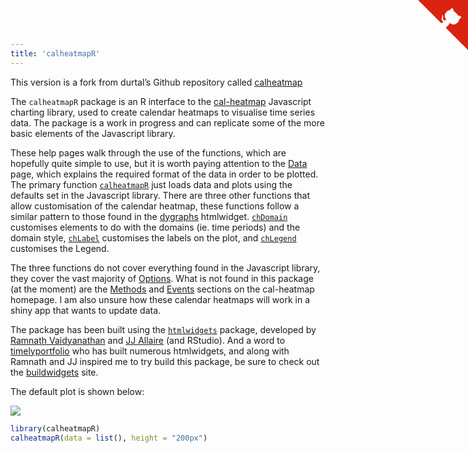 ```yaml
---
title: 'calheatmapR'
---
```


This version is a fork from durtal's Github repository called [calheatmap](http://durtal.github.io/calheatmapR/)

The `calheatmapR` package is an R interface to the [cal-heatmap](https://kamisama.github.io/cal-heatmap/) Javascript charting library, used to create calendar heatmaps to visualise time series data.  The package is a work in progress and can replicate some of the more basic elements of the Javascript library.

These help pages walk through the use of the functions, which are hopefully quite simple to use, but it is worth paying attention to the [Data](data.html) page, which explains the required format of the data in order to be plotted.  The primary function [`calheatmapR`](calheatmapR.html) just loads data and plots using the defaults set in the Javascript library.  There are three other functions that allow customisation of the calendar heatmap, these functions follow a similar pattern to those found in the [dygraphs](https://rstudio.github.io/dygraphs/index.html) htmlwidget.  [`chDomain`](chDomain.html) customises elements to do with the domains (ie. time periods) and the domain style, [`chLabel`](chLabel.html) customises the labels on the plot, and [`chLegend`](chLegend.html) customises the Legend.  

The three functions do not cover everything found in the Javascript library, they cover the vast majority of [Options](http://kamisama.github.io/cal-heatmap/#options).  What is not found in this package (at the moment) are the [Methods](kamisama.github.io/cal-heatmap/#methods) and [Events](kamisama.github.io/cal-heatmap/#methods) sections on the cal-heatmap homepage.  I am also unsure how these calendar heatmaps will work in a shiny app that wants to update data.

The package has been built using the [`htmlwidgets`](http://www.htmlwidgets.org/) package, developed by [Ramnath Vaidyanathan](https://github.com/ramnathv) and [JJ Allaire](https://github.com/jjallaire) (and RStudio).  And a word to [timelyportfolio](https://github.com/timelyportfolio) who has built numerous htmlwidgets, and along with Ramnath and JJ inspired me to try build this package, be sure to check out the [buildwidgets](http://www.buildingwidgets.com/) site.

The default plot is shown below:

![](default-cal-heatmap.jpg)

```r
library(calheatmapR)
calheatmapR(data = list(), height = "200px")
```


<a href="https://github.com/durtal/calheatmapR" class="github-corner"><svg width="80" height="80" viewBox="0 0 250 250" style="fill:#d9230f; color:#fcfcfc; position: absolute; top: 0; border: 0; right: 0;"><path d="M0,0 L115,115 L130,115 L142,142 L250,250 L250,0 Z"></path><path d="M128.3,109.0 C113.8,99.7 119.0,89.6 119.0,89.6 C122.0,82.7 120.5,78.6 120.5,78.6 C119.2,72.0 123.4,76.3 123.4,76.3 C127.3,80.9 125.5,87.3 125.5,87.3 C122.9,97.6 130.6,101.9 134.4,103.2" fill="currentColor" style="transform-origin: 130px 106px;" class="octo-arm"></path><path d="M115.0,115.0 C114.9,115.1 118.7,116.5 119.8,115.4 L133.7,101.6 C136.9,99.2 139.9,98.4 142.2,98.6 C133.8,88.0 127.5,74.4 143.8,58.0 C148.5,53.4 154.0,51.2 159.7,51.0 C160.3,49.4 163.2,43.6 171.4,40.1 C171.4,40.1 176.1,42.5 178.8,56.2 C183.1,58.6 187.2,61.8 190.9,65.4 C194.5,69.0 197.7,73.2 200.1,77.6 C213.8,80.2 216.3,84.9 216.3,84.9 C212.7,93.1 206.9,96.0 205.4,96.6 C205.1,102.4 203.0,107.8 198.3,112.5 C181.9,128.9 168.3,122.5 157.7,114.1 C157.9,116.9 156.7,120.9 152.7,124.9 L141.0,136.5 C139.8,137.7 141.6,141.9 141.8,141.8 Z" fill="currentColor" class="octo-body"></path></svg></a><style>.github-corner:hover .octo-arm{animation:octocat-wave 560ms ease-in-out}@keyframes octocat-wave{0%,100%{transform:rotate(0)}20%,60%{transform:rotate(-25deg)}40%,80%{transform:rotate(10deg)}}@media (max-width:500px){.github-corner:hover .octo-arm{animation:none}.github-corner .octo-arm{animation:octocat-wave 560ms ease-in-out}}</style>
